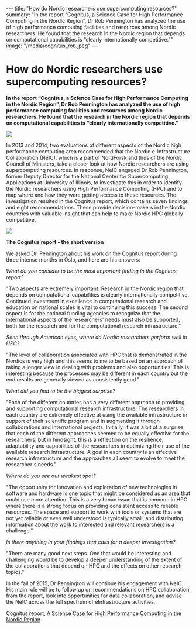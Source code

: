 ---
title: "How do Nordic researchers use supercomputing resources?"
summary: "In the report “Cognitus, a Science Case for High Performance Computing in the Nordic Region”, Dr Rob Pennington has analyzed the use of high performance computing facilities and resources among Nordic researchers. He found that the research in the Nordic region that depends on computational capabilities is “clearly internationally competitive.”"
image: "/media/cognitus_rob.jpeg"
---
= How do Nordic researchers use supercomputing resources? =

'''In the report “Cognitus, a Science Case for High Performance Computing in the Nordic Region”, Dr Rob Pennington has analyzed the use of high performance computing facilities and resources among Nordic researchers. He found that the research in the Nordic region that depends on computational capabilities is “clearly internationally competitive.”'''

<img class="smallpic" src="/media/cognitus_rob.jpeg"/>

In 2013 and 2014, two evaluations of different aspects of the Nordic high performance computing area recommended that the Nordic e-Infrastructure Collaboration (NeIC), which is a part of NordForsk and thus of the Nordic Council of Ministers, take a closer look at how Nordic researchers are using supercomputing resources. In response, NeIC engaged Dr Rob Pennington, former Deputy Director for the National Center for Supercomputing Applications at University of Illinois, to investigate this in order to identify the Nordic researchers using High Performance Computing (HPC) and to map where and how they were getting access to these resources. The investigation resulted in the Cognitus report, which contains seven findings and eight recommendations. These provide decision-makers in the Nordic countries with valuable insight that can help to make Nordic HPC globally competitive.

<img class="smallpic" style="align:left;" src="/media/cognitus.jpg"/>

'''The Cognitus report - the short version'''

We asked Dr. Pennington about his work on the Cognitus report during three intense months in Oslo, and here are his answers:

''What do you consider to be the most important finding in the Cognitus report?''

"Two aspects are extremely important: Research in the Nordic region that depends on computational capabilities is clearly internationally competitive. Continued investment in excellence in computational research and education on national scales is vital to continuing this success. The second aspect is for the national funding agencies to recognize that the international aspects of the researchers' needs must also be supported, both for the research and for the computational research infrastructure."

''Seen through American eyes, where do Nordic researchers perform well in HPC?''

"The level of collaboration associated with HPC that is demonstrated in the Nordics is very high and this seems to me to be based on an approach of taking a longer view in dealing with problems and also opportunities. This is interesting because the processes may be different in each country but the end results are generally viewed as consistently good."

''What did you find to be the biggest surprise?''

"Each of the different countries has a very different approach to providing and supporting computational research infrastructure. The researchers in each country are extremely effective at using the available infrastructure in support of their scientific program and in augmenting it through collaborations and international projects. Initially, it was a bit of a surprise that each of the different approaches seemed to be equally effective for the researchers, but in hindsight, this is a reflection on the resilience, adaptability and capabilities of the researchers in optimizing their use of the available research infrastructure. A goal in each country is an effective research infrastructure and the approaches all seem to evolve to meet the researcher's needs."

''Where do you see our weakest spot?''

"The opportunity for innovation and exploration of new technologies in software and hardware is one topic that might be considered as an area that could use more attention. This is a very broad issue that is common in HPC where there is a strong focus on providing consistent access to reliable resources. The space and support to work with tools or systems that are not yet reliable or even well understood is typically small, and distributing information about the work to interested and relevant researchers is a challenge."

''Is there anything in your findings that calls for a deeper investigation?''

"There are many good next steps. One that would be interesting and challenging would be to develop a deeper understanding of the extent of the collaborations that depend on HPC and the effects on other research topics."

In the fall of 2015, Dr Pennington will continue his engagement with NeIC. His main role will be to follow up on recommendations on HPC collaboration from the report, look into opportunities for data collaboration, and advise the NeIC across the full spectrum of eInfrastructure activities.

Cognitus report, <a href="http://www.nordforsk.org/en/publications/publications_container/cognitus-a-science-case-for-high-performance-computing-in-the-nordic-region">A Science Case for High Performance Computing in the Nordic Region</a>
